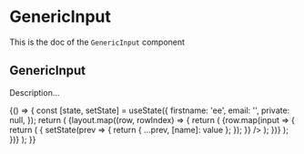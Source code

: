 <!--- GenericInput.stories.mdx --->


<Meta title="components/GenericInput" component={GenericInput} />

# GenericInput

This is the doc of the `GenericInput` component

## GenericInput

Description...

<Canvas>
  <Story name="base">
    {() => {
      const [state, setState] = useState({
        firstname: 'ee',
        email: '',
        private: null,
      });
      return (
        <ContentLayout>
          <Stack size={4}>
            {layout.map((row, rowIndex) => {
              return (
                <Box key={rowIndex}>
                  <Grid gap={4}>
                    {row.map(input => {
                      return (
                        <GridItem key={input.name} {...input.size}>
                          <GenericInput
                            {...input}
                            value={state[input.name]}
                            onChange={({ target: { name, value } }) => {
                              setState(prev => {
                                return { ...prev, [name]: value };
                              });
                            }}
                          />
                        </GridItem>
                      );
                    })}
                  </Grid>
                </Box>
              );
            })}
          </Stack>
        </ContentLayout>
      );
    }}
  </Story>
</Canvas>
